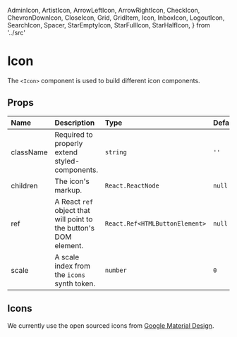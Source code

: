 
  AdminIcon,
  ArtistIcon,
  ArrowLeftIcon,
  ArrowRightIcon,
  CheckIcon,
  ChevronDownIcon,
  CloseIcon,
  Grid,
  GridItem,
  Icon,
  InboxIcon,
  LogoutIcon,
  SearchIcon,
  Spacer,
  StarEmptyIcon,
  StarFullIcon,
  StarHalfIcon,
} from '../src'

<Meta title="synth-ui|Icons" component={Icon} />

# Icon

The `<Icon>` component is used to build different icon components.

<Preview>
  <Story name="intro">
    <SearchIcon scale={5} />
  </Story>
</Preview>

## Props

| Name      | Description                                                       | Type                           | Default |
| :-------- | :---------------------------------------------------------------- | :----------------------------- | :------ |
| className | Required to properly extend styled-components.                    | `string`                       | `''`    |
| children  | The icon's markup.                                                | `React.ReactNode`              | `null`  |
| ref       | A React `ref` object that will point to the button's DOM element. | `React.Ref<HTMLButtonElement>` | `null`  |
| scale     | A scale index from the `icons` synth token.                       | `number`                       | `0`     |

## Icons

We currently use the open sourced icons from [Google Material Design](https://material.io/resources/icons).

<Preview withToolbar>
  <Story name="icons">
    <Grid columns={10}>
      <GridItem center>
        <AdminIcon scale={3} />
      </GridItem>
      <GridItem center>
        <ArtistIcon scale={3} />
      </GridItem>
      <GridItem center>
        <ArrowLeftIcon scale={3} />
      </GridItem>
      <GridItem center>
        <ArrowRightIcon scale={3} />
      </GridItem>
      <GridItem center>
        <CheckIcon scale={3} />
      </GridItem>
      <GridItem center>
        <ChevronDownIcon scale={3} />
      </GridItem>
      <GridItem center>
        <CloseIcon scale={3} />
      </GridItem>
      <GridItem center>
        <InboxIcon scale={3} />
      </GridItem>
      <GridItem center>
        <LogoutIcon scale={3} />
      </GridItem>
      <GridItem center>
        <SearchIcon scale={3} />
      </GridItem>
      <GridItem center>
        <StarEmptyIcon scale={3} />
      </GridItem>
      <GridItem center>
        <StarHalfIcon scale={3} />
      </GridItem>
      <GridItem center>
        <StarFullIcon scale={3} />
      </GridItem>
    </Grid>
  </Story>
</Preview>
